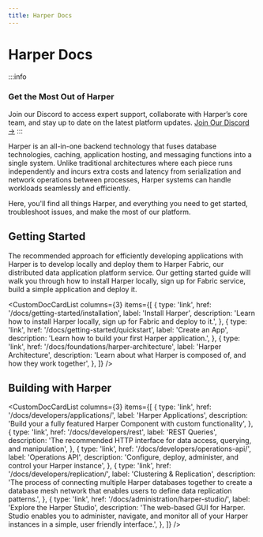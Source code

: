 ```yaml
---
title: Harper Docs
---
```



# Harper Docs

:::info

### Get the Most Out of Harper

Join our Discord to access expert support, collaborate with Harper’s core team, and stay up to date on the latest platform updates. [Join Our Discord →](https://discord.gg/VzZuaw3Xay)
:::

Harper is an all-in-one backend technology that fuses database technologies, caching, application hosting, and messaging functions into a single system. Unlike traditional architectures where each piece runs independently and incurs extra costs and latency from serialization and network operations between processes, Harper systems can handle workloads seamlessly and efficiently.

Here, you'll find all things Harper, and everything you need to get started, troubleshoot issues, and make the most of our platform.

## Getting Started

The recommended approach for efficiently developing applications with Harper is to develop locally and deploy them to Harper Fabric, our distributed data application platform service. Our getting started guide will walk you through how to install Harper locally, sign up for Fabric service, build a simple application and deploy it.

<CustomDocCardList
	columns={3}
	items={[
		{
			type: 'link',
			href: '/docs/getting-started/installation',
			label: 'Install Harper',
			description: 'Learn how to install Harper locally, sign up for Fabric and deploy to it.',
		},
		{
			type: 'link',
			href: '/docs/getting-started/quickstart',
			label: 'Create an App',
			description: 'Learn how to build your first Harper application.',
		},
		{
			type: 'link',
			href: '/docs/foundations/harper-architecture',
			label: 'Harper Architecture',
			description: 'Learn about what Harper is composed of, and how they work together',
		},
	]}
/>

## Building with Harper

<CustomDocCardList
	columns={3}
	items={[
		{
			type: 'link',
			href: '/docs/developers/applications/',
			label: 'Harper Applications',
			description: 'Build your a fully featured Harper Component with custom functionality',
		},
		{
			type: 'link',
			href: '/docs/developers/rest',
			label: 'REST Queries',
			description: 'The recommended HTTP interface for data access, querying, and manipulation',
		},
		{
			type: 'link',
			href: '/docs/developers/operations-api/',
			label: 'Operations API',
			description: 'Configure, deploy, administer, and control your Harper instance',
		},
		{
			type: 'link',
			href: '/docs/developers/replication/',
			label: 'Clustering & Replication',
			description:
				'The process of connecting multiple Harper databases together to create a database mesh network that enables users to define data replication patterns.',
		},
		{
			type: 'link',
			href: '/docs/administration/harper-studio/',
			label: 'Explore the Harper Studio',
			description:
				'The web-based GUI for Harper. Studio enables you to administer, navigate, and monitor all of your Harper instances in a simple, user friendly interface.',
		},
	]}
/>

